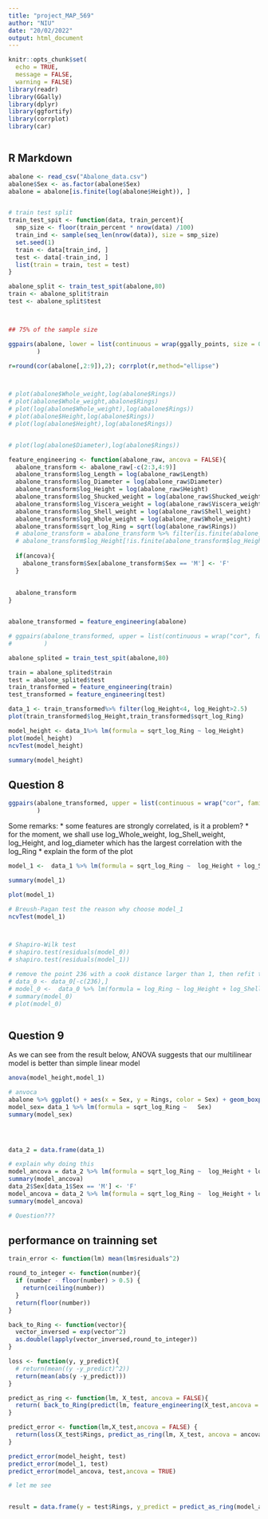 ---
title: "project_MAP_569"
author: "NIU"
date: "20/02/2022"
output: html_document
---

```{r setup, include=FALSE}
knitr::opts_chunk$set(
  echo = TRUE,
  message = FALSE,
  warning = FALSE)
library(readr)
library(GGally)
library(dplyr)
library(ggfortify)
library(corrplot)
library(car)



```

## R Markdown
```{r}
abalone <- read_csv("Abalone_data.csv")
abalone$Sex <- as.factor(abalone$Sex)
abalone = abalone[is.finite(log(abalone$Height)), ]


# train test split
train_test_spit <- function(data, train_percent){
  smp_size <- floor(train_percent * nrow(data) /100)
  train_ind <- sample(seq_len(nrow(data)), size = smp_size)
  set.seed(1)
  train <- data[train_ind, ]
  test <- data[-train_ind, ]
  list(train = train, test = test)
}

abalone_split <- train_test_spit(abalone,80)
train <- abalone_split$train
test <- abalone_split$test



## 75% of the sample size
```


```{r}
ggpairs(abalone, lower = list(continuous = wrap(ggally_points, size = 0.1, mapping = ggplot2::aes(colour=Sex))), columns = 2:9,
        ) 

r=round(cor(abalone[,2:9]),2); corrplot(r,method="ellipse")




```

```{r}
# plot(abalone$Whole_weight,log(abalone$Rings))
# plot(abalone$Whole_weight,abalone$Rings)
# plot(log(abalone$Whole_weight),log(abalone$Rings))
# plot(abalone$Height,log(abalone$Rings))
# plot(log(abalone$Height),log(abalone$Rings))


# plot(log(abalone$Diameter),log(abalone$Rings))

feature_engineering <- function(abalone_raw, ancova = FALSE){
  abalone_transform <- abalone_raw[-c(2:3,4:9)]
  abalone_transform$log_Length = log(abalone_raw$Length)
  abalone_transform$log_Diameter = log(abalone_raw$Diameter)
  abalone_transform$log_Height = log(abalone_raw$Height)
  abalone_transform$log_Shucked_weight = log(abalone_raw$Shucked_weight) 
  abalone_transform$log_Viscera_weight = log(abalone_raw$Viscera_weight) 
  abalone_transform$log_Shell_weight = log(abalone_raw$Shell_weight) 
  abalone_transform$log_Whole_weight = log(abalone_raw$Whole_weight) 
  abalone_transform$sqrt_log_Ring = sqrt(log(abalone_raw$Rings))
  # abalone_transform = abalone_transform %>% filter(is.finite(abalone_transform$log_Height))
  # abalone_transform$log_Height[!is.finite(abalone_transform$log_Height)] <- 3.3
  
  if(ancova){
    abalone_transform$Sex[abalone_transform$Sex == 'M'] <- 'F'
  }
  
  
  abalone_transform
} 


abalone_transformed = feature_engineering(abalone)

# ggpairs(abalone_transformed, upper = list(continuous = wrap("cor", family="sans")),lower = list(continuous = wrap(ggally_points, size = 0.1, mapping = ggplot2::aes(colour=Sex))), columns = 2:9,
#         )
```


```{r}


abalone_splited = train_test_spit(abalone,80)

train = abalone_splited$train
test = abalone_splited$test
train_transformed = feature_engineering(train)
test_transformed = feature_engineering(test)

```



```{r}
data_1 <- train_transformed%>% filter(log_Height<4, log_Height>2.5)
plot(train_transformed$log_Height,train_transformed$sqrt_log_Ring)

model_height <- data_1%>% lm(formula = sqrt_log_Ring ~ log_Height)
plot(model_height)
ncvTest(model_height)

summary(model_height)

```

## Question 8
```{r}

ggpairs(abalone_transformed, upper = list(continuous = wrap("cor", family="sans")),lower = list(continuous = wrap(ggally_points, size = 0.1, mapping = ggplot2::aes(colour=Sex))), columns = 2:9,
        ) 


```
Some remarks:
* some features are strongly correlated, is it a problem?
* for the moment, we shall use log_Whole_weight, log_Shell_weight, log_Height, and log_diameter which has the largest correlation with the log_Ring
* explain the form of the plot
```{r}


model_1 <-  data_1 %>% lm(formula = sqrt_log_Ring ~  log_Height + log_Shell_weight + log_Whole_weight + log_Diameter)

summary(model_1)

plot(model_1)

# Breush-Pagan test the reason why choose model_1
ncvTest(model_1)



# Shapiro-Wilk test
# shapiro.test(residuals(model_0)) 
# shapiro.test(residuals(model_1)) 

# remove the point 236 with a cook distance larger than 1, then refit the model
# data_0 <- data_0[-c(236),]
# model_0 <-  data_0 %>% lm(formula = log_Ring ~ log_Height + log_Shell_weight + log_Whole_weight + log_Diameter)
# summary(model_0)
# plot(model_0)



```
## Question 9

As we can see from the result below, ANOVA suggests that our multilinear model is better than simple linear model
```{r}
anova(model_height,model_1)

```


```{r}
# anvoca
abalone %>% ggplot() + aes(x = Sex, y = Rings, color = Sex) + geom_boxplot(alpha=0.5,) + geom_jitter(width = 0.25)
model_sex= data_1 %>% lm(formula = sqrt_log_Ring ~   Sex)
summary(model_sex)




data_2 = data.frame(data_1)

# explain why doing this
model_ancova = data_2 %>% lm(formula = sqrt_log_Ring ~  log_Height + log_Shell_weight*Sex + log_Whole_weight*Sex + log_Diameter)
summary(model_ancova)
data_2$Sex[data_1$Sex == 'M'] <- 'F'
model_ancova = data_2 %>% lm(formula = sqrt_log_Ring ~  log_Height + log_Shell_weight*Sex + log_Whole_weight*Sex + log_Diameter)
summary(model_ancova)

# Question???
```
## performance on trainning set

```{r}
train_error <- function(lm) mean(lm$residuals^2)

round_to_integer <- function(number){
  if (number - floor(number) > 0.5) {
    return(ceiling(number))
  }
  return(floor(number))
}

back_to_Ring <- function(vector){
  vector_inversed = exp(vector^2)
  as.double(lapply(vector_inversed,round_to_integer))
}

loss <- function(y, y_predict){
  # return(mean((y -y_predict)^2))
  return(mean(abs(y -y_predict)))
}

predict_as_ring <- function(lm, X_test, ancova = FALSE){
  return( back_to_Ring(predict(lm, feature_engineering(X_test,ancova = ancova))))
}

predict_error <- function(lm,X_test,ancova = FALSE) {
  return(loss(X_test$Rings, predict_as_ring(lm, X_test, ancova = ancova) ) )
}

```

```{r}
predict_error(model_height, test)
predict_error(model_1, test)
predict_error(model_ancova, test,ancova = TRUE)

```
```{r}
# let me see


result = data.frame(y = test$Rings, y_predict = predict_as_ring(model_ancova,test,ancova = TRUE))

```



